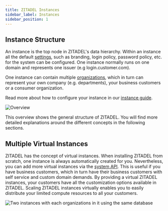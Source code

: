 ```yaml
---
title: ZITADEL Instances
sidebar_label: Instances
sidebar_position: 1
---
```


## Instance Structure

An instance is the top node in ZITADEL's data hierarchy.
Within an instance all the default [settings](/concepts/structure/policies),
such as branding, login policy, password policy, etc. for the system can be configured.
One instance normally runs on one domain and represents one issuer (e.g login.customer.com).

One instance can contain multiple [organizations](/concepts/structure/organizations),
which in turn can represent your own company (e.g. departments), your business customers or a consumer organization.

Read more about how to configure your instance in our [instance guide](/guides/manage/console/default-settings).

![Overview](/img/concepts/objects/object_overview.png)

This overview shows the general structure of ZITADEL.
You will find more detailed explanations around the different concepts in the following sections.

## Multiple Virtual Instances

ZITADEL has the concept of virtual instances.
When installing ZITADEL from scratch, one instance is always automatically created for you.
Nevertheless, you can add more virtual instances via the [system API](/reference/deprecated#tag/system).
This is useful if you have business customers, which in turn have their business customers with self service and custom domain demands.
By providing a virtual ZITADEL instances, your customers have all the customization options available in ZITADEL.
Scaling ZITADEL instances virtually enables you to easily distribute your limited compute resources to all your customers.

![Two instances with each organizations in it using the same database](/img/concepts/objects/instances.png)
